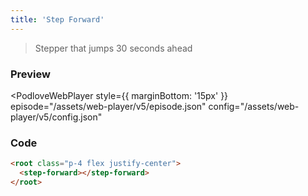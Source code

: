 ```yaml
---
title: 'Step Forward'
---
```



> Stepper that jumps 30 seconds ahead

### Preview

<PodloveWebPlayer style={{ marginBottom: '15px' }}
  episode="/assets/web-player/v5/episode.json"
  config="/assets/web-player/v5/config.json"
>
  <root class="p-4 flex justify-center">
    <step-forward></step-forward>
  </root>
</PodloveWebPlayer>

### Code

```html
<root class="p-4 flex justify-center">
  <step-forward></step-forward>
</root>
```
